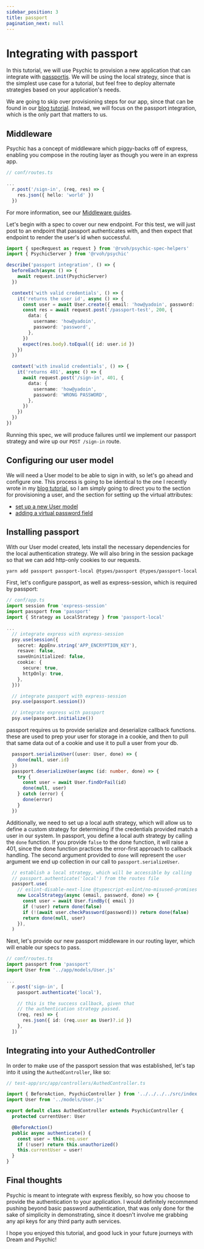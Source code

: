 ```yaml
---
sidebar_position: 3
title: passport
pagination_next: null
---
```


# Integrating with passport

In this tutorial, we will use Psychic to provision a new application that can integrate with [passportjs](https://www.passportjs.org/packages/passport-local/). We will be using the local strategy, since that is the simplest use case for a tutorial, but feel free to deploy alternate strategies based on your application's needs.

We are going to skip over provisioning steps for our app, since that can be found in our [blog tutorial](/docs/tutorials/blog). Instead, we will focus on the passport integration, which is the only part that matters to us.

## Middleware

Psychic has a concept of middleware which piggy-backs off of express, enabling you compose in the routing layer as though you were in an express app.

```ts
// conf/routes.ts

...
  r.post('/sign-in', (req, res) => {
    res.json({ hello: 'world' })
  })
```

For more information, see our [Middleware guides](/docs/routing/middleware).

Let's begin with a spec to cover our new endpoint. For this test, we will just post to an endpoint that passport authenticates with, and then expect that endpoint to render the user's id when successful.
```ts
import { specRequest as request } from '@rvoh/psychic-spec-helpers'
import { PsychicServer } from '@rvoh/psychic'

describe('passport integration', () => {
  beforeEach(async () => {
    await request.init(PsychicServer)
  })

  context('with valid credentials', () => {
    it('returns the user id', async () => {
      const user = await User.create({ email: 'how@yadoin', password: 'password' })
      const res = await request.post('/passport-test', 200, {
        data: {
          username: 'how@yadoin',
          password: 'password',
        },
      })
      expect(res.body).toEqual({ id: user.id })
    })
  })

  context('with invalid credentials', () => {
    it('returns 401', async () => {
      await request.post('/sign-in', 401, {
        data: {
          username: 'how@yadoin',
          password: 'WRONG PASSWORD',
        },
      })
    })
  })
})
```

Running this spec, we will produce failures until we implement our passport strategy and wire up our `POST /sign-in` route.

## Configuring our user model

We will need a User model to be able to sign in with, so let's go ahead and configure one. This process is going to be identical to the one I recently wrote in my [blog tutorial](/docs/tutorials/blog), so I am simply going to direct you to the section for provisioning a user, and the section for setting up the virtual attributes:

- [set up a new User model](/docs/tutorials/blog#generating-the-user-model)
- [adding a virtual password field](/docs/tutorials/blog#adding-a-virtual-password-field)

## Installing passport

With our User model created, lets install the necessary dependencies for the local authentication strategy. We will also bring in the session package so that we can add http-only cookies to our requests.

```sh
yarn add passport passport-local @types/passport @types/passport-local express-session @types/express-session
```

First, let's configure passport, as well as express-session, which is required by passport:

```ts
// conf/app.ts
import session from 'express-session'
import passport from 'passport'
import { Strategy as LocalStrategy } from 'passport-local'

...
  // integrate express with express-session
  psy.use(session({
    secret: AppEnv.string('APP_ENCRYPTION_KEY'),
    resave: false,
    saveUninitialized: false,
    cookie: {
      secure: true,
      httpOnly: true,
    },
  }))

  // integrate passport with express-session
  psy.use(passport.session())

  // integrate express with passport
  psy.use(passport.initialize())
```

passport requires us to provide serialize and deserialize callback functions. these are used to prep your user for storage in a cookie, and then to pull that same data out of a cookie and use it to pull a user from your db.

```ts
  passport.serializeUser((user: User, done) => {
    done(null, user.id)
  })
  passport.deserializeUser(async (id: number, done) => {
    try {
      const user = await User.findOrFail(id)
      done(null, user)
    } catch (error) {
      done(error)
    }
  })
```

Additionally, we need to set up a local auth strategy, which will allow us to define a custom strategy for determining if the credentials provided match a user in our system. In passport, you define a local auth strategy by calling the `done` function. If you provide `false` to the done function, it will raise a 401, since the done function practices the error-first approach to callback handling. The second argument provided to `done` will represent the `user` argument we end up collection in our call to `passport.serializeUser`.

```ts
  // establish a local strategy, which will be accessible by calling
  // passport.authenticate('local') from the routes file
  passport.use(
    // eslint-disable-next-line @typescript-eslint/no-misused-promises
    new LocalStrategy(async (email, password, done) => {
      const user = await User.findBy({ email })
      if (!user) return done(false)
      if (!(await user.checkPassword(password))) return done(false)
      return done(null, user)
    }),
  )
```

Next, let's provide our new passport middleware in our routing layer, which will enable our specs to pass.

```ts
// conf/routes.ts
import passport from 'passport'
import User from '../app/models/User.js'

...
  r.post('sign-in', [
    passport.authenticate('local'),

    // this is the success callback, given that
    // the authentication strategy passed.
    (req, res) => {
      res.json({ id: (req.user as User)?.id })
    },
  ])
```

## Integrating into your AuthedController

In order to make use of the passport session that was established, let's tap into it using the `AuthedController`, like so:

```ts
// test-app/src/app/controllers/AuthedController.ts

import { BeforeAction, PsychicController } from '../../../../src/index.js'
import User from '../models/User.js'

export default class AuthedController extends PsychicController {
  protected currentUser: User

  @BeforeAction()
  public async authenticate() {
    const user = this.req.user
    if (!user) return this.unauthorized()
    this.currentUser = user!
  }
}
```

## Final thoughts

Psychic is meant to integrate with express flexibly, so how you choose to provide the authentication to your application. I would definitely recommend pushing beyond basic password authentication, that was only done for the sake of simplicity in demonstrating, since it doesn't involve me grabbing any api keys for any third party auth services.

I hope you enjoyed this tutorial, and good luck in your future journeys with Dream and Psychic!
